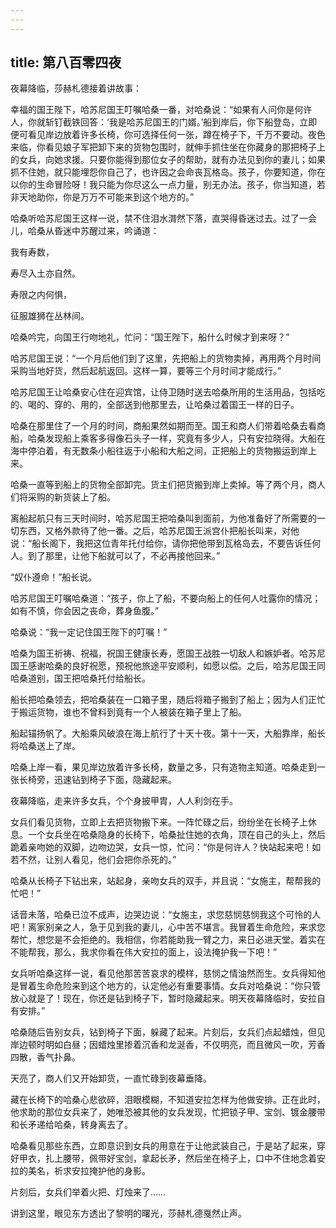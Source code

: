 ```yaml
---
---
---
```

title: 第八百零四夜
---






夜幕降临，莎赫札德接着讲故事：





幸福的国王陛下，哈苏尼国王叮嘱哈桑一番，对哈桑说：“如果有人问你是何许人，你就斩钉截铁回答：‘我是哈苏尼国王的门婿。’船到岸后，你下船登岛，立即便可看见岸边放着许多长椅，你可选择任何一张，蹲在椅子下，千万不要动。夜色来临，你看见娘子军把卸下来的货物包围时，就伸手抓住坐在你藏身的那把椅子上的女兵，向她求援。只要你能得到那位女子的帮助，就有办法见到你的妻儿；如果抓不住她，就只能埋怨你自己了，也许因之会命丧瓦格岛。孩子，你要知道，你在以你的生命冒险呀！我只能为你尽这么一点力量，别无办法。孩子，你当知道，若非天地助你，你是万万不可能来到这个地方的。”

哈桑听哈苏尼国王这样一说，禁不住泪水潸然下落，直哭得昏迷过去。过了一会儿，哈桑从昏迷中苏醒过来，吟诵道：


我有寿数，

寿尽入土亦自然。

寿限之内何惧，

征服雄狮在丛林间。



哈桑吟完，向国王行吻地礼，忙问：“国王陛下，船什么时候才到来呀？”

哈苏尼国王说：“一个月后他们到了这里，先把船上的货物卖掉，再用两个月时间采购当地好货，然后起航返回。这样一算，要等三个月时间才能成行。”

哈苏尼国王让哈桑安心住在迎宾馆，让侍卫随时送去哈桑所用的生活用品，包括吃的、喝的、穿的、用的，全部送到他那里去，让哈桑过着国王一样的日子。

哈桑在那里住了一个月的时间，商船果然如期而至。国王和商人们带着哈桑去看商船，哈桑发现船上乘客多得像石头子一样，究竟有多少人，只有安拉晓得。大船在海中停泊着，有无数条小船往返于小船和大船之间，正把船上的货物搬运到岸上来。

哈桑一直等到船上的货物全部卸完。货主们把货搬到岸上卖掉。等了两个月，商人们将采购的新货装上了船。

离船起航只有三天时间时，哈苏尼国王把哈桑叫到面前，为他准备好了所需要的一切东西，又格外款待了他一番。之后，哈苏尼国王派宫仆把船长叫来，对他说：“船长阁下，我把这位青年托付给你，请你把他带到瓦格岛去，不要告诉任何人。到了那里，让他下船就可以了，不必再接他回来。”

“奴仆遵命！”船长说。

哈苏尼国王叮嘱哈桑道：“孩子，你上了船，不要向船上的任何人吐露你的情况；如有不慎，你会因之丧命，葬身鱼腹。”

哈桑说：“我一定记住国王陛下的叮嘱！”

哈桑为国王祈祷、祝福，祝国王健康长寿，愿国王战胜一切敌人和嫉妒者。哈苏尼国王感谢哈桑的良好祝愿，预祝他旅途平安顺利，如愿以偿。之后，哈苏尼国王同哈桑道别，国王把哈桑托付给船长。

船长把哈桑领去，把哈桑装在一口箱子里，随后将箱子搬到了船上；因为人们正忙于搬运货物，谁也不曾料到竟有一个人被装在箱子里上了船。

船起锚扬帆了。大船乘风破浪在海上航行了十天十夜。第十一天，大船靠岸，船长将哈桑送上了岸。

哈桑上岸一看，果见岸边放着许多长椅，数量之多，只有造物主知道。哈桑走到一张长椅旁，迅速钻到椅子下面，隐藏起来。

夜幕降临，走来许多女兵，个个身披甲胄，人人利剑在手。

女兵们看见货物，立即上去把货物搬下来。一阵忙碌之后，纷纷坐在长椅子上休息。一个女兵坐在哈桑隐身的长椅下，哈桑扯住她的衣角，顶在自己的头上，然后跪着亲吻她的双脚，边吻边哭，女兵一惊，忙问：“你是何许人？快站起来吧！如若不然，让别人看见，他们会把你杀死的。”

哈桑从长椅子下钻出来，站起身，亲吻女兵的双手，并且说：“女施主，帮帮我的忙吧！”

话音未落，哈桑已泣不成声，边哭边说：“女施主，求您慈悯慈悯我这个可怜的人吧！离家别亲之人，急于见到我的妻儿，心中苦不堪言。我冒着生命危险，来求您帮忙，想您是不会拒绝的。我相信，你若能助我一臂之力，来日必进天堂。着实在不能帮我，那么，我求你看在伟大安拉的面上，设法掩护我一下吧！”

女兵听哈桑这样一说，看见他那苦苦哀求的模样，慈悯之情油然而生。女兵得知他是冒着生命危险来到这个地方的，认定他必有重要事情。女兵对哈桑说：“你只管放心就是了！现在，你还是钻到椅子下，暂时隐藏起来。明天夜幕降临时，安拉自有安排。”

哈桑随后告别女兵，钻到椅子下面，躲藏了起来。片刻后，女兵们点起蜡烛，但见岸边顿时明如白昼；因蜡烛里掺着沉香和龙涎香，不仅明亮，而且微风一吹，芳香四散，香气扑鼻。

天亮了，商人们又开始卸货，一直忙碌到夜幕垂降。

藏在长椅下的哈桑心悲欲碎，泪眼模糊，不知道安拉怎样为他做安排。正在此时，他求助的那位女兵来了，她唯恐被其他的女兵发现，忙把锁子甲、宝剑、镀金腰带和长矛递给哈桑，转身离去了。

哈桑看见那些东西，立即意识到女兵的用意在于让他武装自己，于是站了起来，穿好甲衣，扎上腰带，佩带好宝剑，拿起长矛，然后坐在椅子上，口中不住地念着安拉的美名，祈求安拉掩护他的身影。

片刻后，女兵们举着火把、灯烛来了……





讲到这里，眼见东方透出了黎明的曙光，莎赫札德戛然止声。